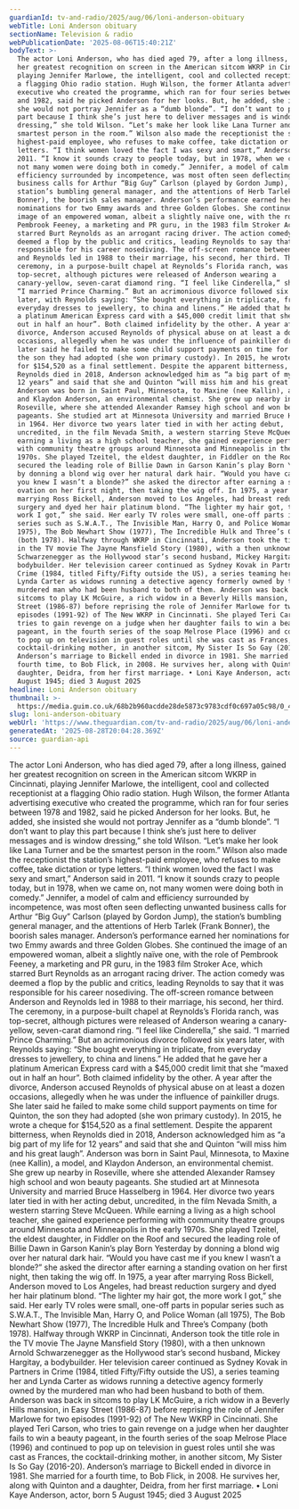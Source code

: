 ```yaml
---
guardianId: tv-and-radio/2025/aug/06/loni-anderson-obituary
webTitle: Loni Anderson obituary
sectionName: Television & radio
webPublicationDate: '2025-08-06T15:40:21Z'
bodyText: >-
  The actor Loni Anderson, who has died aged 79, after a long illness, gained
  her greatest recognition on screen in the American sitcom WKRP in Cincinnati,
  playing Jennifer Marlowe, the intelligent, cool and collected receptionist at
  a flagging Ohio radio station. Hugh Wilson, the former Atlanta advertising
  executive who created the programme, which ran for four series between 1978
  and 1982, said he picked Anderson for her looks. But, he added, she insisted
  she would not portray Jennifer as a “dumb blonde”. “I don’t want to play this
  part because I think she’s just here to deliver messages and is window
  dressing,” she told Wilson. “Let’s make her look like Lana Turner and be the
  smartest person in the room.” Wilson also made the receptionist the station’s
  highest-paid employee, who refuses to make coffee, take dictation or type
  letters. “I think women loved the fact I was sexy and smart,” Anderson said in
  2011. “I know it sounds crazy to people today, but in 1978, when we came on,
  not many women were doing both in comedy.” Jennifer, a model of calm and
  efficiency surrounded by incompetence, was most often seen deflecting unwanted
  business calls for Arthur “Big Guy” Carlson (played by Gordon Jump), the
  station’s bumbling general manager, and the attentions of Herb Tarlek (Frank
  Bonner), the boorish sales manager. Anderson’s performance earned her
  nominations for two Emmy awards and three Golden Globes. She continued the
  image of an empowered woman, albeit a slightly naïve one, with the role of
  Pembrook Feeney, a marketing and PR guru, in the 1983 film Stroker Ace, which
  starred Burt Reynolds as an arrogant racing driver. The action comedy was
  deemed a flop by the public and critics, leading Reynolds to say that it was
  responsible for his career nosediving. The off-screen romance between Anderson
  and Reynolds led in 1988 to their marriage, his second, her third. The
  ceremony, in a purpose-built chapel at Reynolds’s Florida ranch, was
  top-secret, although pictures were released of Anderson wearing a
  canary-yellow, seven-carat diamond ring. “I feel like Cinderella,” she said.
  “I married Prince Charming.” But an acrimonious divorce followed six years
  later, with Reynolds saying: “She bought everything in triplicate, from
  everyday dresses to jewellery, to china and linens.” He added that he gave her
  a platinum American Express card with a $45,000 credit limit that she “maxed
  out in half an hour”. Both claimed infidelity by the other. A year after the
  divorce, Anderson accused Reynolds of physical abuse on at least a dozen
  occasions, allegedly when he was under the influence of painkiller drugs. She
  later said he failed to make some child support payments on time for Quinton,
  the son they had adopted (she won primary custody). In 2015, he wrote a cheque
  for $154,520 as a final settlement. Despite the apparent bitterness, when
  Reynolds died in 2018, Anderson acknowledged him as “a big part of my life for
  12 years” and said that she and Quinton “will miss him and his great laugh”.
  Anderson was born in Saint Paul, Minnesota, to Maxine (nee Kallin), a model,
  and Klaydon Anderson, an environmental chemist. She grew up nearby in
  Roseville, where she attended Alexander Ramsey high school and won beauty
  pageants. She studied art at Minnesota University and married Bruce Hasselberg
  in 1964. Her divorce two years later tied in with her acting debut,
  uncredited, in the film Nevada Smith, a western starring Steve McQueen. While
  earning a living as a high school teacher, she gained experience performing
  with community theatre groups around Minnesota and Minneapolis in the early
  1970s. She played Tzeitel, the eldest daughter, in Fiddler on the Roof and
  secured the leading role of Billie Dawn in Garson Kanin’s play Born Yesterday
  by donning a blond wig over her natural dark hair. “Would you have cast me if
  you knew I wasn’t a blonde?” she asked the director after earning a standing
  ovation on her first night, then taking the wig off. In 1975, a year after
  marrying Ross Bickell, Anderson moved to Los Angeles, had breast reduction
  surgery and dyed her hair platinum blond. “The lighter my hair got, the more
  work I got,” she said. Her early TV roles were small, one-off parts in popular
  series such as S.W.A.T., The Invisible Man, Harry O, and Police Woman (all
  1975), The Bob Newhart Show (1977), The Incredible Hulk and Three’s Company
  (both 1978). Halfway through WKRP in Cincinnati, Anderson took the title role
  in the TV movie The Jayne Mansfield Story (1980), with a then unknown Arnold
  Schwarzenegger as the Hollywood star’s second husband, Mickey Hargitay, a
  bodybuilder. Her television career continued as Sydney Kovak in Partners in
  Crime (1984, titled Fifty/Fifty outside the US), a series teaming her and
  Lynda Carter as widows running a detective agency formerly owned by the
  murdered man who had been husband to both of them. Anderson was back in
  sitcoms to play LK McGuire, a rich widow in a Beverly Hills mansion, in Easy
  Street (1986-87) before reprising the role of Jennifer Marlowe for two
  episodes (1991-92) of The New WKRP in Cincinnati. She played Teri Carson, who
  tries to gain revenge on a judge when her daughter fails to win a beauty
  pageant, in the fourth series of the soap Melrose Place (1996) and continued
  to pop up on television in guest roles until she was cast as Frances, the
  cocktail-drinking mother, in another sitcom, My Sister Is So Gay (2016-20).
  Anderson’s marriage to Bickell ended in divorce in 1981. She married for a
  fourth time, to Bob Flick, in 2008. He survives her, along with Quinton and a
  daughter, Deidra, from her first marriage. • Loni Kaye Anderson, actor, born 5
  August 1945; died 3 August 2025
headline: Loni Anderson obituary
thumbnail: >-
  https://media.guim.co.uk/68b2b960acdde28de5873c9783cdf0c697a05c98/0_431_1905_1523/500.jpg
slug: loni-anderson-obituary
webUrl: 'https://www.theguardian.com/tv-and-radio/2025/aug/06/loni-anderson-obituary'
generatedAt: '2025-08-28T20:04:28.369Z'
source: guardian-api
---
```

The actor Loni Anderson, who has died aged 79, after a long illness, gained her greatest recognition on screen in the American sitcom WKRP in Cincinnati, playing Jennifer Marlowe, the intelligent, cool and collected receptionist at a flagging Ohio radio station. Hugh Wilson, the former Atlanta advertising executive who created the programme, which ran for four series between 1978 and 1982, said he picked Anderson for her looks. But, he added, she insisted she would not portray Jennifer as a “dumb blonde”. “I don’t want to play this part because I think she’s just here to deliver messages and is window dressing,” she told Wilson. “Let’s make her look like Lana Turner and be the smartest person in the room.” Wilson also made the receptionist the station’s highest-paid employee, who refuses to make coffee, take dictation or type letters. “I think women loved the fact I was sexy and smart,” Anderson said in 2011. “I know it sounds crazy to people today, but in 1978, when we came on, not many women were doing both in comedy.” Jennifer, a model of calm and efficiency surrounded by incompetence, was most often seen deflecting unwanted business calls for Arthur “Big Guy” Carlson (played by Gordon Jump), the station’s bumbling general manager, and the attentions of Herb Tarlek (Frank Bonner), the boorish sales manager. Anderson’s performance earned her nominations for two Emmy awards and three Golden Globes. She continued the image of an empowered woman, albeit a slightly naïve one, with the role of Pembrook Feeney, a marketing and PR guru, in the 1983 film Stroker Ace, which starred Burt Reynolds as an arrogant racing driver. The action comedy was deemed a flop by the public and critics, leading Reynolds to say that it was responsible for his career nosediving. The off-screen romance between Anderson and Reynolds led in 1988 to their marriage, his second, her third. The ceremony, in a purpose-built chapel at Reynolds’s Florida ranch, was top-secret, although pictures were released of Anderson wearing a canary-yellow, seven-carat diamond ring. “I feel like Cinderella,” she said. “I married Prince Charming.” But an acrimonious divorce followed six years later, with Reynolds saying: “She bought everything in triplicate, from everyday dresses to jewellery, to china and linens.” He added that he gave her a platinum American Express card with a $45,000 credit limit that she “maxed out in half an hour”. Both claimed infidelity by the other. A year after the divorce, Anderson accused Reynolds of physical abuse on at least a dozen occasions, allegedly when he was under the influence of painkiller drugs. She later said he failed to make some child support payments on time for Quinton, the son they had adopted (she won primary custody). In 2015, he wrote a cheque for $154,520 as a final settlement. Despite the apparent bitterness, when Reynolds died in 2018, Anderson acknowledged him as “a big part of my life for 12 years” and said that she and Quinton “will miss him and his great laugh”. Anderson was born in Saint Paul, Minnesota, to Maxine (nee Kallin), a model, and Klaydon Anderson, an environmental chemist. She grew up nearby in Roseville, where she attended Alexander Ramsey high school and won beauty pageants. She studied art at Minnesota University and married Bruce Hasselberg in 1964. Her divorce two years later tied in with her acting debut, uncredited, in the film Nevada Smith, a western starring Steve McQueen. While earning a living as a high school teacher, she gained experience performing with community theatre groups around Minnesota and Minneapolis in the early 1970s. She played Tzeitel, the eldest daughter, in Fiddler on the Roof and secured the leading role of Billie Dawn in Garson Kanin’s play Born Yesterday by donning a blond wig over her natural dark hair. “Would you have cast me if you knew I wasn’t a blonde?” she asked the director after earning a standing ovation on her first night, then taking the wig off. In 1975, a year after marrying Ross Bickell, Anderson moved to Los Angeles, had breast reduction surgery and dyed her hair platinum blond. “The lighter my hair got, the more work I got,” she said. Her early TV roles were small, one-off parts in popular series such as S.W.A.T., The Invisible Man, Harry O, and Police Woman (all 1975), The Bob Newhart Show (1977), The Incredible Hulk and Three’s Company (both 1978). Halfway through WKRP in Cincinnati, Anderson took the title role in the TV movie The Jayne Mansfield Story (1980), with a then unknown Arnold Schwarzenegger as the Hollywood star’s second husband, Mickey Hargitay, a bodybuilder. Her television career continued as Sydney Kovak in Partners in Crime (1984, titled Fifty/Fifty outside the US), a series teaming her and Lynda Carter as widows running a detective agency formerly owned by the murdered man who had been husband to both of them. Anderson was back in sitcoms to play LK McGuire, a rich widow in a Beverly Hills mansion, in Easy Street (1986-87) before reprising the role of Jennifer Marlowe for two episodes (1991-92) of The New WKRP in Cincinnati. She played Teri Carson, who tries to gain revenge on a judge when her daughter fails to win a beauty pageant, in the fourth series of the soap Melrose Place (1996) and continued to pop up on television in guest roles until she was cast as Frances, the cocktail-drinking mother, in another sitcom, My Sister Is So Gay (2016-20). Anderson’s marriage to Bickell ended in divorce in 1981. She married for a fourth time, to Bob Flick, in 2008. He survives her, along with Quinton and a daughter, Deidra, from her first marriage. • Loni Kaye Anderson, actor, born 5 August 1945; died 3 August 2025
